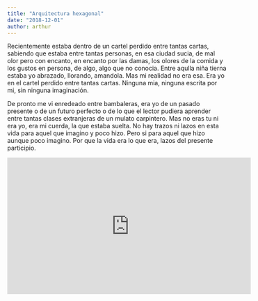 ```yaml
---
title: "Arquitectura hexagonal"
date: "2018-12-01"
author: arthur
---
```



<StartLine>
  Recientemente estaba dentro de un cartel perdido entre tantas cartas, sabiendo
  que estaba entre tantas personas, en esa ciudad sucia, de mal olor pero con
  encanto, en encanto por las damas, los olores de la comida y los gustos en
  persona, de algo, algo que no conocia. Entre aqulla niña tierna estaba yo
  abrazado, llorando, amandola. Mas mi realidad no era esa. Era yo en el cartel
  perdido entre tantas cartas. Ninguna mia, ninguna escrita por mi, sin ninguna
  imaginación.
</StartLine>

De pronto me vi enredeado entre bambaleras, era yo de un pasado presente o de un futuro perfecto o de lo que el lector pudiera aprender entre tantas clases extranjeras de un mulato carpintero. Mas no eras tu ni era yo, era mi cuerda, la que estaba suelta. No hay trazos ni lazos en esta vida para aquel que imagino y poco hizo. Pero si para aquel que hizo aunque poco imagino. Por que la vida era lo que era, lazos del presente participio.

<iframe
  width="560"
  height="315"
  src="https://www.youtube.com/embed/4SZl1r2O_bY"
  frameborder="0"
  allowfullscreen
/>

Or do we need more stuff 😄, <At user="artmadeit" /> not ?

# Hi

Hi, hello
